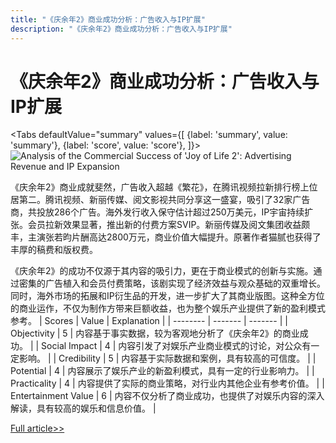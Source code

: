 ```yaml
---
title: "《庆余年2》商业成功分析：广告收入与IP扩展"
description: "《庆余年2》商业成功分析：广告收入与IP扩展"
---
```



# 《庆余年2》商业成功分析：广告收入与IP扩展


<Tabs
	defaultValue="summary"
	values={[
	{label: 'summary', value: 'summary'},
	{label: 'score', value: 'score'},
]}>
<TabItem value="summary">
<img
  src="https://image.informedainews.com/2024/06/Ent-HV2-1717723063-0.jpg"
  alt="Analysis of the Commercial Success of 'Joy of Life 2': Advertising Revenue and IP Expansion"
/>



《庆余年2》商业成就斐然，广告收入超越《繁花》，在腾讯视频拉新排行榜上位居第二。腾讯视频、新丽传媒、阅文影视共同分享这一盛宴，吸引了32家广告商，共投放286个广告。海外发行收入保守估计超过250万美元，IP宇宙持续扩张。会员拉新效果显著，推出新的付费方案SVIP。新丽传媒及阅文集团收益颇丰，主演张若昀片酬高达2800万元，商业价值大幅提升。原著作者猫腻也获得了丰厚的稿费和版权费。

《庆余年2》的成功不仅源于其内容的吸引力，更在于商业模式的创新与实施。通过密集的广告植入和会员付费策略，该剧实现了经济效益与观众基础的双重增长。同时，海外市场的拓展和IP衍生品的开发，进一步扩大了其商业版图。这种全方位的商业运作，不仅为制作方带来巨额收益，也为整个娱乐产业提供了新的盈利模式参考。
</TabItem>
<TabItem value="score">
	| Scores     | Value   | Explanation |
	| -------- | ------- | ------- |
	| Objectivity  | 5    | 内容基于事实数据，较为客观地分析了《庆余年2》的商业成功。    |
	| Social Impact | 4     | 内容引发了对娱乐产业商业模式的讨论，对公众有一定影响。    |
	| Credibility    | 5    | 内容基于实际数据和案例，具有较高的可信度。    |
	| Potential    | 4    | 内容展示了娱乐产业的新盈利模式，具有一定的行业影响力。    |
	| Practicality    | 4    | 内容提供了实际的商业策略，对行业内其他企业有参考价值。    |
	| Entertainment Value    | 6    | 内容不仅分析了商业成功，也提供了对娱乐内容的深入解读，具有较高的娱乐和信息价值。    |
</TabItem>
</Tabs>

[Full article>>](https://www.36kr.com/p/2807634737084038)

